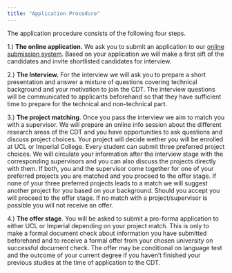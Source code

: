 ```yaml
---
title: "Application Procedure"
---
```


The application procedure consists of the following four steps.

1.) **The online application.** We ask you to submit an application to our [online submission system](https://lahp.flexigrant.com/startapplication.aspx?id=14370). Based on your application we will make a first sift of the candidates and invite shortlisted candidates for interview.

2.) **The Interview.** For the interview we will ask you to prepare a short presentation and answer a mixture of questions covering technical background and your motivation to join the CDT. The interview questions will be communicated to applicants beforehand so that they have sufficient time to prepare for the technical and non-technical part.

3.) **The project matching**. Once you pass the interview we aim to match you with a supervisor. We will prepare an online info session about the different research areas of the CDT and you have opportunities to ask questions and discuss project choices. Your project will decide wether you will be enrolled at UCL or Imperial College. Every student can submit three preferred project choices. We will circulate your information after the interview stage with the corresponding supervisors and you can also discuss the projects directly with them. If both, you and the supervisor come together for one of your preferred projects you are matched and you proceed to the offer stage. If none of your three preferred projects leads to a match we will suggest another project for you based on your background. Should you accept you will proceed to the offer stage. If no match with a project/supervisor is possible you will not receive an offer.

4.) **The offer stage**. You will be asked to submit a pro-forma application to either UCL or Imperial depending on your project match. This is only to make a formal document check about information you have submitted beforehand and to receive a formal offer from your chosen university on successful document check. The offer may be conditional on language test and the outcome of your current degree if you haven't finished your previous studies at the time of application to the CDT.
